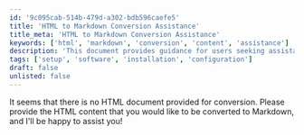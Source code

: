 ```yaml
---
id: '9c095cab-514b-479d-a302-bdb596caefe5'
title: 'HTML to Markdown Conversion Assistance'
title_meta: 'HTML to Markdown Conversion Assistance'
keywords: ['html', 'markdown', 'conversion', 'content', 'assistance']
description: 'This document provides guidance for users seeking assistance with converting HTML content to Markdown format. It outlines the steps to provide HTML content for conversion and offers support for any related queries.'
tags: ['setup', 'software', 'installation', 'configuration']
draft: false
unlisted: false
---
```

It seems that there is no HTML document provided for conversion. Please provide the HTML content that you would like to be converted to Markdown, and I'll be happy to assist you!













